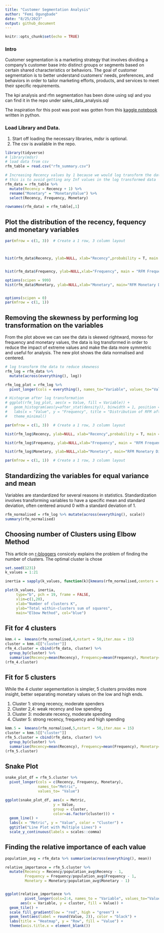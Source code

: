 ```yaml
---
title: "Customer Segmentation Analysis"
author: "Femi Ogungbade"
date: "8/25/2023"
output: github_document
---
```


```r
knitr::opts_chunk$set(echo = TRUE)
```

### Intro
Customer segmentation is a marketing strategy that involves dividing a company's customer base into distinct groups or segments based on certain shared characteristics or behaviors. The goal of customer segmentation is to better understand customers' needs, preferences, and behaviors in order to tailor marketing efforts, products, and services to meet their specific requirements.

The kpi analysis and rfm segmentation has been done using sql and you can find it in the repo under sales_data_analysis.sql

The inspiration for this post was post was gotten from this [kaggle notebook](https://www.kaggle.com/code/alekhyabotta/customer-segmentation/notebook) written in python. 

### Load Library and Data. 
1. Start off loading the necessary libraries, mdsr is optional.
2. The csv is available in the repo.

```r

library(tidyverse)
# library(mdsr)
# load data from csv
rfm_table = read.csv("rfm_summary.csv")

# Increasing Recency values by 1 because we would log transform the data later
# this is to avoid getting any Inf values in the log transformed data
rfm_data = rfm_table %>% 
  mutate(Recency = Recency + 1) %>% 
  rename("Monetary" = "MonetaryValue") %>% 
  select(Recency, Frequency, Monetary)

rownames(rfm_data) = rfm_table[,1]
```

## Plot the distribution of the recency, fequency and monetary variables

```r

par(mfrow = c(1, 3))  # Create a 1 row, 3 column layout



hist(rfm_data$Recency, ylab=NULL, xlab="Recency",probability = T, main = "RFM Recency Distribution", col="turquoise")


hist(rfm_data$Frequency, ylab=NULL,xlab="Frequency", main = "RFM Frequency Distribution", col="gold")

options(scipen = 999)
hist(rfm_data$Monetary, ylab=NULL,xlab="Monetary", main="RFM Monetary Distribtion", col="gray")


options(scipen = 0)
par(mfrow = c(1, 1))  

```

## Removing the skewness by performing log transformation on the variables
From the plot above we can see the data is skewed rightward, moreso for frequency and monetary values, the data is log transformed in order to reduce the impact of extreme values and make the data more symmetric and useful for analysis. The new plot shows the data normalised and centered.
```r
# log transform the data to reduce skewness
rfm_log = rfm_data %>% 
  mutate(across(everything(), log))

rfm_log_plot = rfm_log %>% 
  pivot_longer(cols = everything(), names_to="Variable", values_to="Value")

# Histogram after log transformation
# ggplot(rfm_log_plot, aes(x = Value, fill = Variable)) +
#   geom_histogram(aes(y=after_stat(density)), binwidth = 1, position = "identity", alpha = 0.7) + 
#   labs(x = "Value", y = "Frequency", title = "Distribution of RFM after normalisation") +
#   theme_minimal()

par(mfrow = c(1, 3))  # Create a 1 row, 3 column layout

hist(rfm_log$Recency, ylab=NULL, xlab="Recency",probability = T, main = "RFM Recency Distribution", col="turquoise")

hist(rfm_log$Frequency, ylab=NULL,xlab="Frequency", main = "RFM Frequency Distribution", col="gold")

hist(rfm_log$Monetary, ylab=NULL,xlab="Monetary", main="RFM Monetary Distribtion", col="gray")

par(mfrow = c(1, 1))  # Create a 1 row, 3 column layout

```

## Standardizing the variables for equal variance and mean
Variables are standardized for several reasons in statistics. Standardization involves transforming variables to have a specific mean and standard deviation, often centered around 0 with a standard deviation of 1.
```r
rfm_normalised = rfm_log %>% mutate(across(everything(), scale)) 
summary(rfm_normalised)
```

## Choosing number of Clusters using Elbow Method
This article on [r-bloggers](https://www.r-bloggers.com/2017/02/finding-optimal-number-of-clusters/) consicely explains the problem of finding the number of clusters.
The optimal cluster is chose
```r
set.seed(1231)
k_values = 1:21

inertia = sapply(k_values, function(k){kmeans(rfm_normalised,centers = k )$tot.withinss})

plot(k_values, inertia,
     type="b", pch = 19, frame = FALSE, 
     xlim=c(1,20),
     xlab="Number of clusters K",
     ylab="Total within-clusters sum of squares", 
     main="Elbow Method", col="blue")

```

## Fit for 4 clusters

```r
kmm.4 =  kmeans(rfm_normalised,4,nstart = 50,iter.max = 15)
cluster = kmm.4[["cluster"]]
rfm_4.cluster = cbind(rfm_data, cluster) %>% 
  group_by(cluster) %>% 
  summarise(Recency=mean(Recency), Frequency=mean(Frequency), Monetary=mean(Monetary))
(rfm_4.cluster)
```

## Fit for 5 clusters


While the 4 cluster segementation is simpler, 5 clusters provides more insight, better separating monetary values on the low and high ends.

1. Cluster 1: strong recency, moderate spenders
2. Cluster 2,4: weak recency and low spending
3. Cluster 3: moderate recency, moderate spending
4. Cluster 5: strong recency, frequency and high spending


```r
kmm.5 =  kmeans(rfm_normalised,5,nstart = 50,iter.max = 15)
cluster = kmm.5[["cluster"]]
rfm_5.cluster = cbind(rfm_data, cluster) %>% 
  group_by(cluster) %>% 
  summarise(Recency=mean(Recency), Frequency=mean(Frequency), Monetary=mean(Monetary))
(rfm_5.cluster)
```


## Snake Plot
```r
snake_plot_df = rfm_5.cluster %>% 
  pivot_longer(cols = c(Recency, Frequency, Monetary), 
               names_to="Metric",
               values_to= "Value")

ggplot(snake_plot_df, aes(x = Metric, 
                      y = Value, 
                      group = cluster, 
                      color=as.factor(cluster))) +
  geom_line() +
  labs(x = "Metric", y = "Value", color = "Cluster") +
  ggtitle("Line Plot with Multiple Lines") + 
  scale_y_continuous(labels = scales::comma)
```

## Finding the relative importance of each value

```r
population_avg = rfm_data %>% summarise(across(everything(), mean)) 

relative_importance = rfm_5.cluster %>% 
  mutate(Recency = Recency/population_avg$Recency - 1,
         Frequency = Frequency/population_avg$Frequency - 1,
         Monetary = Monetary/population_avg$Monetary - 1)


ggplot(relative_importance %>% 
         pivot_longer(cols=2:4, names_to = "Variable", values_to="Value"), 
       aes(x = Variable, y = cluster, fill = Value)) +
  geom_tile() +
  scale_fill_gradient(low = "red", high = "green") +
  geom_text(aes(label = round(Value, 2)), color = "black") + 
  labs(title = "Heatmap", y = "Row", fill = "Value") + 
  theme(axis.title.x = element_blank())
```


